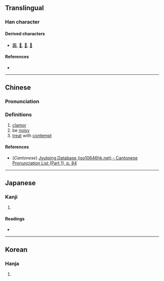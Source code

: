 {{also|囂}}
{{character info/new}}
==Translingual==

===Han character===
{{Han char|rn=30|rad=口|as=18|sn=21|four=|canj=RRMCR,XRRMC|ids=⿲⿱口口頁⿱口口}}

====Derived characters====
* [[虈]], [[𤣠]], [[𩫳]], [[𩱴]]

====References====
* {{Han ref|kx=0214.160|dkj=04617|hdz=10706.040|uh=56BB|ud=22203}}

----

==Chinese==
{{zh-forms}}

===Pronunciation===
{{zh-pron
|m=xiāo
|c=hiu1
|mc=y
|oc=
|ma=
|cat=n,a,v
}}

===Definitions===
{{zh-hanzi}}

# [[clamor]]
# be [[noisy]]
# [[treat]] with [[contempt]]

====References====
* (''Cantonese'') [http://www.iso10646hk.net/jp/document/download.jsp Jyutping Database (iso10646hk.net) - Cantonese Pronunciation List (Part 1), p. 84]

----

==Japanese==

===Kanji===
{{ja-kanji|grade=|rs=口18}}

# {{rfdef|ja|sort=口18}}

====Readings====
* {{ja-readings|on=[[ごう]] (gō), [[きょう]] (kyō)|kun=[[かまびすし]] (kamabisushi), [[やかましい]] (yakamashii)}}

----

==Korean==

===Hanja===
{{ko-hanja|hangeul=효|rv=hyo|mr=hyo}}

# {{rfdef|ko|sort=口18}}